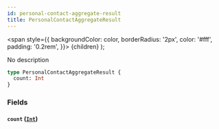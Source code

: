 ```yaml
---
id: personal-contact-aggregate-result
title: PersonalContactAggregateResult
---
```


<span
style={{
      backgroundColor: color,
      borderRadius: '2px',
      color: '#fff',
      padding: '0.2rem',
    }}>
{children}
</span>
);

No description

```graphql
type PersonalContactAggregateResult {
  count: Int
}
```

### Fields

#### `count` ([`Int`](/docs/schema/scalars/int))
